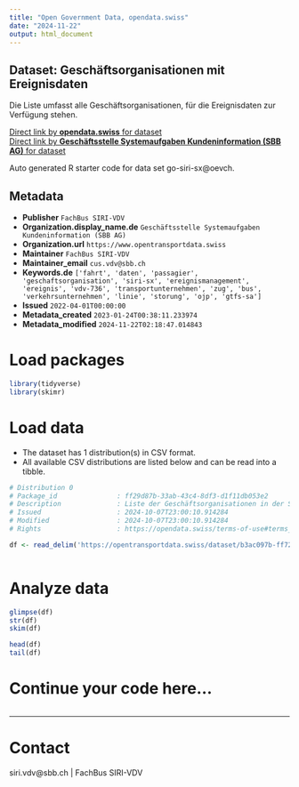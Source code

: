 ```yaml
---
title: "Open Government Data, opendata.swiss"
date: "2024-11-22"
output: html_document
---
```


## Dataset: Geschäftsorganisationen mit Ereignisdaten

Die Liste umfasst alle Geschäftsorganisationen, für die Ereignisdaten zur Verfügung stehen.

[Direct link by **opendata.swiss** for dataset](https://opendata.swiss/de/dataset/geschaftsorganisationen-mit-ereignisinformationen-siri-sx-vdv736)<br>
[Direct link by **Geschäftsstelle Systemaufgaben Kundeninformation (SBB AG)** for dataset](https://opentransportdata.swiss/dataset/go-siri-sx)

Auto generated R starter code for data set go-siri-sx@oevch.

## Metadata

- **Publisher** `FachBus SIRI-VDV`
- **Organization.display_name.de** `Geschäftsstelle Systemaufgaben Kundeninformation (SBB AG)`
- **Organization.url** `https://www.opentransportdata.swiss`
- **Maintainer** `FachBus SIRI-VDV`
- **Maintainer_email** `cus.vdv@sbb.ch`
- **Keywords.de** `['fahrt', 'daten', 'passagier', 'geschaftsorganisation', 'siri-sx', 'ereignismanagement', 'ereignis', 'vdv-736', 'transportunternehmen', 'zug', 'bus', 'verkehrsunternehmen', 'linie', 'storung', 'ojp', 'gtfs-sa']`
- **Issued** `2022-04-01T00:00:00`
- **Metadata_created** `2023-01-24T00:38:11.233974`
- **Metadata_modified** `2024-11-22T02:18:47.014843`


# Load packages

```r

library(tidyverse)
library(skimr)

```

# Load data

-   The dataset has 1 distribution(s) in CSV format.
-   All available CSV distributions are listed below and can be read into a tibble.

```r

# Distribution 0
# Package_id               : ff29d87b-33ab-43c4-8df3-d1f11db053e2
# Description              : Liste der Geschäftsorganisationen in der Schweiz mit verfügbaren SIRI-SX / VDV736 Ereignisdaten Letztes Update: 02.09.2024
# Issued                   : 2024-10-07T23:00:10.914284
# Modified                 : 2024-10-07T23:00:10.914284
# Rights                   : https://opendata.swiss/terms-of-use#terms_by

df <- read_delim('https://opentransportdata.swiss/dataset/b3ac097b-ff72-4a1f-9d69-76e72962d769/resource/5152759b-4228-44d3-aa8b-8015200d441f/download/business_organisation_situation_exchange_2024-10-07.csv')



```

# Analyze data

```r

glimpse(df)
str(df)
skim(df)

head(df)
tail(df)

```

# Continue your code here...

```r

```

------------------------------------------------------------------------

# Contact

siri.vdv@sbb.ch | FachBus SIRI-VDV
